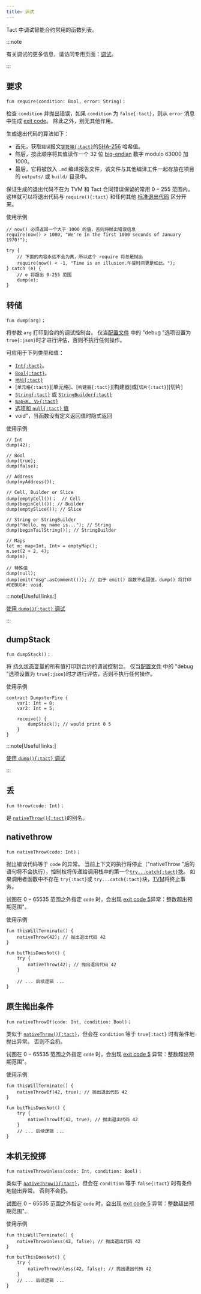 ```yaml
---
title: 调试
---
```


Tact 中调试智能合约常用的函数列表。

:::note

  有关调试的更多信息，请访问专用页面：[调试](/book/debug)。

:::

## 要求

```tact
fun require(condition: Bool, error: String)；
```

检查 `condition` 并抛出错误，如果 `condition` 为 `false{:tact}`，则从 `error` 消息中生成 [exit code](/book/exit-codes)。 除此之外，别无其他作用。

生成退出代码的算法如下：

- 首先，获取`错误`报文[`字符串{:tact}`][p]的[SHA-256](https://en.wikipedia.org/wiki/SHA-2#Hash_standard) 哈希值。
- 然后，按此顺序将其值读作一个 32 位 [big-endian](https://en.wikipedia.org/wiki/Endianness) 数字 modulo $63000$ 加 $1000$。
- 最后，它将被放入 `.md` 编译报告文件，该文件与其他编译工件一起存放在项目的 `outputs/` 或 `build/` 目录中。

保证生成的退出代码不在为 TVM 和 Tact 合同错误保留的常用 $0 - 255$ 范围内，这样就可以将退出代码与 `require(){:tact}` 和任何其他 [标准退出代码](/book/exit-codes) 区分开来。

使用示例

```tact
// now() 必须返回一个大于 1000 的值，否则将抛出错误信息
require(now() > 1000, "We're in the first 1000 seconds of January 1970!");

try {
    // 下面的内容永远不会为真，所以这个 require 将总是抛出
    require(now() < -1, "Time is an illusion.午餐时间更是如此。");
} catch (e) {
    // e 将超出 0-255 范围
    dump(e);
}
```

## 转储

```tact
fun dump(arg)；
```

将参数 `arg` 打印到合约的调试控制台。 仅当[配置文件](/book/config) 中的 "debug "选项设置为 `true{:json}`时才进行评估，否则不执行任何操作。

可应用于下列类型和值：

- [`Int{:tact}`][int]。
- [`Bool{:tact}`][bool]。
- [`地址{:tact}`][p]
- [`单元格{:tact}`][单元格]、[`构建器{:tact}`][构建器]或[`切片{:tact}`][切片]
- [`String{:tact}`][p] 或 [`StringBuilder{:tact}`][p]
- [`map<K, V>{:tact}`](/book/maps)
- [选项和 `null{:tact}` 值](/book/optionals)
- void"，当函数没有定义返回值时隐式返回

使用示例

```tact
// Int
dump(42);

// Bool
dump(true);
dump(false);

// Address
dump(myAddress());

// Cell, Builder or Slice
dump(emptyCell())；  // Cell
dump(beginCell()); // Builder
dump(emptySlice()); // Slice

// String or StringBuilder
dump("Hello, my name is..."); // String
dump(beginTailString()); // StringBuilder

// Maps
let m: map<Int, Int> = emptyMap();
m.set(2 + 2, 4);
dump(m);

// 特殊值
dump(null);
dump(emit("msg".asComment())); // 由于 emit() 函数不返回值，dump() 将打印 #DEBUG#: void.
```

:::note[Useful links:]

  [使用 `dump(){:tact}` 调试](/book/debug#tests-dump)

:::

## dumpStack

```tact
fun dumpStack()；
```

将 [持久状态变量](/book/contracts#variables)的所有值打印到合约的调试控制台。 仅当[配置文件](/book/config) 中的 "debug "选项设置为 `true{:json}`时才进行评估，否则不执行任何操作。

使用示例

```tact {6}
contract DumpsterFire {
    var1: Int = 0;
    var2: Int = 5;

    receive() {
        dumpStack(); // would print 0 5
    }
}
```

:::note[Useful links:]

  [使用 `dump(){:tact}` 调试](/book/debug#tests-dump)

:::

## 丢

```tact
fun throw(code: Int)；
```

是 [`nativeThrow(){:tact}`](#nativethrow)的别名。

## nativethrow

```tact
fun nativeThrow(code: Int)；
```

抛出错误代码等于 `code` 的异常。 当前上下文的执行将停止（"nativeThrow "后的语句将不会执行），控制权将传递给调用栈中的第一个[`try...catch{:tact}`块](/book/statements#try-catch)。 如果调用者函数中不存在 `try{:tact}`或 `try...catch{:tact}`块，[TVM](https://docs.ton.org/learn/tvm-instructions/tvm-overview)将终止事务。

试图在 $0 - 65535$ 范围之外指定 `code` 时，会出现 [exit code 5](/book/exit-codes#5)异常：整数超出预期范围"。

使用示例

```tact {2,7}
fun thisWillTerminate() {
    nativeThrow(42); // 抛出退出代码 42
}

fun butThisDoesNot() {
    try {
        nativeThrow(42); // 抛出退出代码 42
    }

    // ... 后续逻辑 ...
}
```

## 原生抛出条件

```tact
fun nativeThrowIf(code: Int, condition: Bool)；
```

类似于 [`nativeThrow(){:tact}`](#nativethrow)，但会在 `condition` 等于 `true{:tact}` 时有条件地抛出异常。 否则不会扔。

试图在 $0 - 65535$ 范围之外指定 `code` 时，会出现 [exit code 5](/book/exit-codes#5) 异常：整数超出预期范围"。

使用示例

```tact {2,7}
fun thisWillTerminate() {
    nativeThrowIf(42, true); // 抛出退出代码 42
}

fun butThisDoesNot() {
    try {
        nativeThrowIf(42, true); // 抛出退出代码 42
    }
    // ... 后续逻辑 ...
}
```

## 本机无投掷

```tact
fun nativeThrowUnless(code: Int, condition: Bool)；
```

类似于 [`nativeThrow(){:tact}`](#nativethrow)，但会在 `condition` 等于 `false{:tact}` 时有条件地抛出异常。 否则不会扔。

试图在 $0 - 65535$ 范围之外指定 `code` 时，会出现 [exit code 5](/book/exit-codes#5) 异常：整数超出预期范围"。

使用示例

```tact {2,7}
fun thisWillTerminate() {
    nativeThrowUnless(42, false); // 抛出退出代码 42
}

fun butThisDoesNot() {
    try {
        nativeThrowUnless(42, false); // 抛出退出代码 42
    }
    // ... 后续逻辑 ...
}
```

[p]: /book/types#primitive-types
[bool]: /book/types#booleans
[int]: /book/integers
[电池]: /book/cells#cells
[建筑工人]: /book/cells#builders
[一片]: /book/cells#slices
